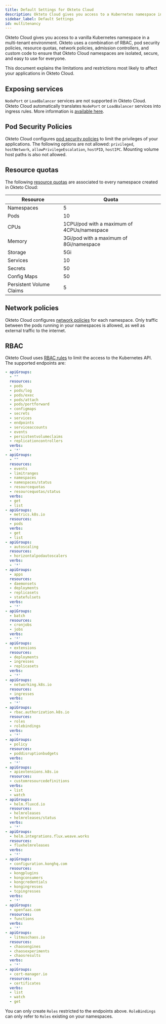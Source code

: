 ```yaml
---
title: Default Settings for Okteto Cloud
description: Okteto Cloud gives you access to a Kubernetes namespace in a multi-tenant environment
sidebar_label: Default Settings
id: multitenancy
---
```


Okteto Cloud gives you access to a vanilla Kubernetes namespace in a multi-tenant environment. Okteto uses a combination of RBAC, pod security policies, resource quotas, network policies, admission controllers, and custom code to ensure that Okteto Cloud namespaces are isolated, secure, and easy to use for everyone.

This document explains the limitations and restrictions most likely to affect your applications in Okteto Cloud.

## Exposing services

`NodePort` or `LoadBalancer` services are not supported in Okteto Cloud. Okteto Cloud automatically translates `NodePort` or `LoadBalancer` services into ingress rules. More information is [available here](deploy/automatic-ssl).

## Pod Security Policies

Okteto Cloud configures [pod security policies](https://kubernetes.io/docs/concepts/policy/pod-security-policy/) to limit the privileges of your applications. The following options are not allowed: `privileged`, `hostNetwork`, `allowPrivilegeEscalation`, `hostPID`, `hostIPC`. Mounting volume host paths is also not allowed.

## Resource quotas

The following [resource quotas](https://kubernetes.io/docs/concepts/policy/resource-quotas/) are associated to every namespace created in Okteto Cloud:


| Resource  | Quota  |
|---|---|
| Namespaces  |  5 |
| Pods  |  10 |
| CPUs   | 1CPU/pod with a maximum of 4CPUs/namespace  |
| Memory   | 3Gi/pod with a maximum of 8Gi/namespace |
| Storage  | 5Gi  |
| Services  | 10  |
| Secrets  | 50  |
| Config Maps  | 50  |
| Persistent Volume Claims  | 5  |

## Network policies

Okteto Cloud configures [network policies](https://kubernetes.io/docs/concepts/services-networking/network-policies/) for each namespace. Only traffic between the pods running in your namespaces is allowed, as well as external traffic to the internet.

## RBAC

Okteto Cloud uses [RBAC rules](https://kubernetes.io/docs/reference/access-authn-authz/rbac/) to limit the access to the Kubernetes API. The supported endpoints are:

```yaml
- apiGroups:
  - ""
  resources:
  - pods
  - pods/log
  - pods/exec
  - pods/attach
  - pods/portforward
  - configmaps
  - secrets
  - services
  - endpoints
  - serviceaccounts
  - events
  - persistentvolumeclaims
  - replicationcontrollers
  verbs:
  - '*'
- apiGroups:
  - ""
  resources:
  - events
  - limitranges
  - namespaces
  - namespaces/status
  - resourcequotas
  - resourcequotas/status
  verbs:
  - get
  - list
- apiGroups:
  - metrics.k8s.io
  resources:
  - pods
  verbs:
  - get
  - list
- apiGroups:
  - autoscaling
  resources:
  - horizontalpodautoscalers
  verbs:
  - '*'
- apiGroups:
  - apps
  resources:
  - daemonsets
  - deployments
  - replicasets
  - statefulsets
  verbs:
  - '*'
- apiGroups:
  - batch
  resources:
  - cronjobs
  - jobs
  verbs:
  - '*'
- apiGroups:
  - extensions
  resources:
  - deployments
  - ingresses
  - replicasets
  verbs:
  - '*'
- apiGroups:
  - networking.k8s.io
  resources:
  - ingresses
  verbs:
  - '*'
- apiGroups:
  - rbac.authorization.k8s.io
  resources:
  - roles
  - rolebindings
  verbs:
  - '*'
- apiGroups:
  - policy
  resources:
  - poddisruptionbudgets
  verbs:
  - '*'
- apiGroups:
  - apiextensions.k8s.io
  resources:
  - customresourcedefinitions
  verbs:
  - list
  - watch
- apiGroups:
  - helm.fluxcd.io
  resources:
  - helmreleases
  - helmreleases/status
  verbs:
  - '*'
- apiGroups:
  - helm.integrations.flux.weave.works
  resources:
  - fluxhelmreleases
  verbs:
  - '*'
- apiGroups:
  - configuration.konghq.com
  resources:
  - kongplugins
  - kongconsumers
  - kongcredentials
  - kongingresses
  - tcpingresses
  verbs:
  - '*'
- apiGroups:
  - openfaas.com
  resources:
  - functions
  verbs:
  - '*'
- apiGroups:
  - litmuschaos.io
  resources:
  - chaosengines
  - chaosexperiments
  - chaosresults
  verbs:
  - '*'
- apiGroups:
  - cert-manager.io
  resources:
  - certificates
  verbs:
  - list
  - watch
  - get
```

You can only create `Roles` restricted to the endpoints above. `RoleBindings` can only refer to `Roles` existing on your namespaces.
